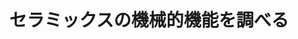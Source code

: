 ﻿---
title: "セラミックスの機械的機能を調べる"
category: "物質理工学院"
vol: 11
interviewee: "木村 脩七・松尾陽太郎 "
url: ""
tags: ["工学","材料","構造","機械","光"]
pdf: "11-2.pdf"
career: ""
pdfurl: "11-2/11-2.pdf"
preface: "セラミックスは様々な用途に使われる。耐火物、耐食性材料、構造用材料、電子材料、磁性材料など、挙げていけばきりがない。それらのセラミックスの機能は大きく２つに分けることができる。それは、結晶格子に関係する機能と電子や光子に関係する機能である。今回取材した木村・松尾は無機材料工学科で機能性セラミックス講座を担当している。そして、ここでは結晶格子に関係する機能、すなわち熱的機能と機械的機能を中心とした研究が行われている。"
---
